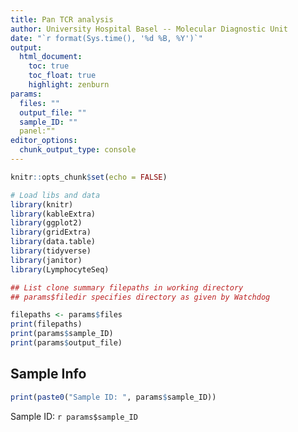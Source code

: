 ```yaml
---
title: Pan TCR analysis
author: University Hospital Basel -- Molecular Diagnostic Unit
date: "`r format(Sys.time(), '%d %B, %Y')`"
output:
  html_document:
    toc: true
    toc_float: true
    highlight: zenburn
params:
  files: ""
  output_file: ""
  sample_ID: ""
  panel:""
editor_options: 
  chunk_output_type: console
---
```


```r
knitr::opts_chunk$set(echo = FALSE)

# Load libs and data
library(knitr)
library(kableExtra)
library(ggplot2)
library(gridExtra)
library(data.table)
library(tidyverse)
library(janitor)
library(LymphocyteSeq)
```


```r
## List clone summary filepaths in working directory
## params$filedir specifies directory as given by Watchdog

filepaths <- params$files
print(filepaths)
print(params$sample_ID)
print(params$output_file)
```

## Sample Info
```r
print(paste0("Sample ID: ", params$sample_ID))

```

Sample ID: `r params$sample_ID`
